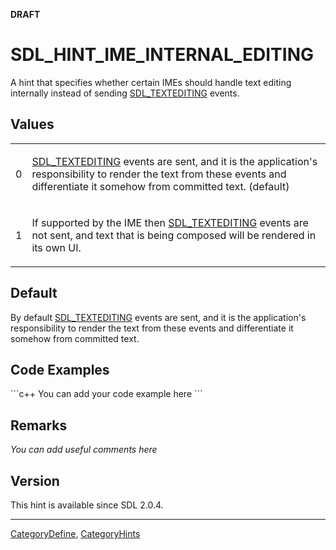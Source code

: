 <span color="red">'''DRAFT'''</span>

<!-- #*^*^*^*^*See http://wiki.libsdl.org/moin.cgi/SGEnumerations for details on editing this page*^*^*^*^* -->


= SDL_HINT_IME_INTERNAL_EDITING =
A hint that specifies whether certain IMEs should handle text editing internally instead of sending [[SDL_TextEditingEvent|SDL_TEXTEDITING]] events.




== Values ==
{|
|0
|[[SDL_TextEditingEvent|SDL_TEXTEDITING]] events are sent, and it is the application's responsibility to render the text from these events and differentiate it somehow from committed text. (default)
|-
|1
|If supported by the IME then [[SDL_TextEditingEvent|SDL_TEXTEDITING]] events are not sent, and text that is being composed will be rendered in its own UI.
|}


== Default ==
By default [[SDL_TextEditingEvent|SDL_TEXTEDITING]] events are sent, and it is the application's responsibility to render the text from these events and differentiate it somehow from committed text.


== Code Examples ==
```c++
You can add your code example here
```

<!-- #Leave this section as-is unless you have a code example to put in.  In that case, replace You can add your code example here with your code example following the Style Guide instructions.  Leave the rest of the markup alone and delete this comment. -->


== Remarks ==
''You can add useful comments here''

<!-- #Leave this section as-is unless you have a remark to put in.  In that case, replace ''You can add useful comments here'' with your remark(s) following the Style Guide instructions.  Leave the rest of the markup alone and delete this comment. -->


== Version ==
This hint is available since SDL 2.0.4.

----
[[CategoryDefine]], [[CategoryHints]]
<!-- #See the Style Guide for instructions on editing the footer. -->
